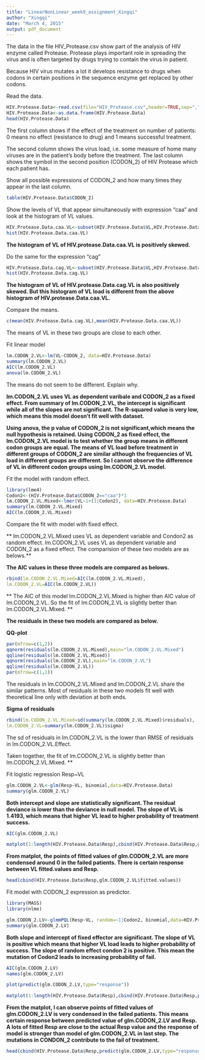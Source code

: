 ```yaml
---
title: "LinearNonLinear_week9_assignment_Xingqi"
author: "Xingqi"
date: "March 4, 2015"
output: pdf_document
---
```


The data in the file HIV_Protease.csv show part of the analysis of HIV enzyme called Protease. Protease plays important role in spreading the virus and is often targeted by drugs trying to contain the virus in patient.

Because HIV virus mutates a lot it develops resistance to drugs when codons in certain positions in the sequence enzyme get replaced by other codons.

Read the data.

```r
HIV.Protease.Data<-read.csv(file="HIV_Protease.csv",header=TRUE,sep=",")
HIV.Protease.Data<-as.data.frame(HIV.Protease.Data)
head(HIV.Protease.Data)
```

The first column shows if the effect of the treatment on number of patients: 0 means no effect (resistance to drug) and 1 means successful treatment.

The second column shows the virus load, i.e. some measure of home many viruses are in the patient’s body before the treatment. The last column shows the symbol in the second position (CODON_2) of HIV Protease which each patient has.

Show all possible expressions of CODON_2 and how many times they appear in the last column.

```r
table(HIV.Protease.Data$CODON_2)
```

Show the levels of VL that appear simultaneously with expression “caa” and look at the histogram of VL values.

```r
HIV.Protease.Data.caa.VL<-subset(HIV.Protease.Data$VL,HIV.Protease.Data$CODON_2=="caa")
hist(HIV.Protease.Data.caa.VL)
```

**The histogram of VL of HIV.protease.Data.caa.VL is positively skewed.**

Do the same for the expression “cag”

```r
HIV.Protease.Data.cag.VL<-subset(HIV.Protease.Data$VL,HIV.Protease.Data$CODON_2=="cag")
hist(HIV.Protease.Data.cag.VL)
```

**The histogram of VL of HIV.protease.Data.cag.VL is also positively skewed. But this histogram of VL load is different from the above histogram of HIV.protease.Data.caa.VL.**

Compare the means.

```r
c(mean(HIV.Protease.Data.cag.VL),mean(HIV.Protease.Data.caa.VL))
```

The means of VL in these two groups are close to each other.

Fit linear model

```r
lm.CODON_2.VL<-lm(VL~CODON_2, data=HIV.Protease.Data)
summary(lm.CODON_2.VL)
AIC(lm.CODON_2.VL)
anova(lm.CODON_2.VL)
```

The means do not seem to be different. Explain why.

**lm.CODON_2.VL uses VL as dependent varibale and CODON_2 as a fixed effect. From summary of lm.CODON_2.VL, the intercept is significant while all of the slopes are not significant. The R-squared value is very low, which means this model doesn't fit well with dataset.**

**Using anova, the p value of CODON_2 is not significant,which means the null hypothesis is retained. Using CODON_2 as fixed effect, the lm.CODON_2.VL model is to test whether the group means in different codon groups are equal. The means of VL load before treatment in different groups of CODON_2 are similar although the frequencies of VL load in different groups are different. So I cannot observe the difference of VL in different codon groups using lm.CODON_2.VL model.**

Fit the model with random effect.

```r
library(lme4)
Codon2<-(HIV.Protease.Data$CODON_2=="caa")*1
lm.CODON_2.VL.Mixed<-lmer(VL~1+(1|Codon2), data=HIV.Protease.Data)
summary(lm.CODON_2.VL.Mixed)
AIC(lm.CODON_2.VL.Mixed)
```


Compare the fit with model with fixed effect.

** lm.CODON_2.VL.Mixed uses VL as dependent variable and Condon2 as random effect. lm.CODON_2.VL uses VL as dependent variable and CODON_2 as a fixed effect. The comparision of these two models are as belows.**

**The AIC values in these three models are compared as belows.**

```r
rbind(lm.CODON_2.VL.Mixed=AIC(lm.CODON_2.VL.Mixed),
lm.CODON_2.VL=AIC(lm.CODON_2.VL))
```

** The AIC of this model lm.CODON_2.VL.Mixed is higher than AIC value of lm.CODON_2.VL. So the fit of lm.CODON_2.VL is slightly better than lm.CODON_2.VL.Mixed. **

**The residuals in these two models are compared as below.**

**QQ-plot**

```r
par(mfrow=c(1,2))
qqnorm(residuals(lm.CODON_2.VL.Mixed),main="lm.CODON_2.VL.Mixed")
qqline(residuals(lm.CODON_2.VL.Mixed))
qqnorm(residuals(lm.CODON_2.VL),main="lm.CODON_2.VL")
qqline(residuals(lm.CODON_2.VL))
par(mfrow=c(1,1))
```

The residuals in lm.CODON_2.VL.Mixed and lm.CODON_2.VL share the similar patterns. Most of residuals in these two models fit well with theoretical line only with deviation at both ends.

**Sigma of residuals**

```r
rbind(lm.CODON_2.VL.Mixed=sd(summary(lm.CODON_2.VL.Mixed)$residuals),
lm.CODON_2.VL=summary(lm.CODON_2.VL)$sigma)
```

The sd of residuals in lm.CODON_2.VL is the lower than RMSE of residuals in lm.CODON_2.VL.Effect.

Taken together, the fit of lm.CODON_2.VL is slightly better than lm.CODON_2.VL.Mixed. **

Fit logistic regression Resp~VL

```r
glm.CODON_2.VL<-glm(Resp~VL, binomial,data=HIV.Protease.Data)
summary(glm.CODON_2.VL)
```

**Both intercept and slope are statistically significant. The residual deviance is lower than the deviance in null model. The slope of VL is 1.4193, which means that higher VL lead to higher probability of treatment success.**

```r
AIC(glm.CODON_2.VL)
```

```r
matplot(1:length(HIV.Protease.Data$Resp),cbind(HIV.Protease.Data$Resp,glm.CODON_2.VL$fitted.values),pch=16)
```

**From matplot, the points of fitted values of glm.CODON_2.VL are more condensed around 0 in the failed patients. There is certain response between VL fitted.values and Resp.**


```r
head(cbind(HIV.Protease.Data$Resp,glm.CODON_2.VL$fitted.values))
```

Fit model with CODON_2 expression as predictor.

```r
library(MASS)
library(nlme)
```


```r
glm.CODON_2.LV<-glmmPQL(Resp~VL, random=~1|Codon2, binomial,data=HIV.Protease.Data)
summary(glm.CODON_2.LV)
```

**Both slope and intercept of fixed effector are significant. The slope of VL is positive which means that higher VL load leads to higher probability of success. The slope of random effect condon 2 is positive. This mean the mutation of Codon2 leads to increasing probability of fail.**

```r
AIC(glm.CODON_2.LV)
names(glm.CODON_2.LV)
```

```r
plot(predict(glm.CODON_2.LV,type="response"))
```

```r
matplot(1:length(HIV.Protease.Data$Resp),cbind(HIV.Protease.Data$Resp,predict(glm.CODON_2.LV,type="response")),pch=16)
```

**From the matplot, I can observe points of fitted values of glm.CODON_2.LV is very condensed in the failed patients. This means certain response between predicted value of glm.CODON_2.LV and Resp. A lots of fitted Resp are close to the actual Resp value and the response of model is stronger than model of glm.CODON_2.VL in last step. The mutations in CONDON_2 contribute to the fail of treatment. **

```r
head(cbind(HIV.Protease.Data$Resp,predict(glm.CODON_2.LV,type="response")))
```

